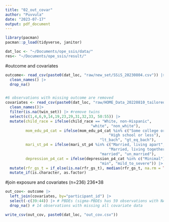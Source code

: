 ```yaml
---
title: "02_out_covar"
author: "Puvvula"
date: "2023-07-17"
output: pdf_document
---
```


```r
library(pacman)
pacman::p_load(tidyverse, janitor)

dat_loc <- "~/Documents/ope_ssis/data/"
res<- "~/Documents/ope_ssis/result/"
```

#outcome and covariates
```r
outcome<- read_csv(paste0(dat_loc, "raw/new_set/SSiS_20230804.csv")) |>
  clean_names() |>
  drop_na()


#6 observations with missing outcome are removed
covariates <- read_csv(paste0(dat_loc, "raw/HOME_Data_20220810_tailored_OPE.csv")) |>
  clean_names()|>
  filter(is.na(twin_set)) |> #remove twins
  select(c(1,4,6,9,14,19,23,29,31,32,33, 50:55)) |>
  mutate(child_race = ifelse(child_race == "White, non-Hispanic", 
                                      "white", "non_white"),
         mom_edu_p4_cat = ifelse(mom_edu_p4_cat %in% c("Some college or 2-year degree", 
                                              "High school or less"), 
                                          "lt_bach", "gt_eq_bach"),
         mari_st_p4 = ifelse(mari_st_p4 %in% c("Married, living apart", 
                                              "Married, living together"), 
                                          "married", "un_married"),
         depression_p4_cat = ifelse(depression_p4_cat %in% c("Minimal"), 
                                          "min", "mild_to_severe")) |>
  mutate(rfr_gs_t = if_else(is.na(rfr_gs_t), median(rfr_gs_t, na.rm = TRUE), rfr_gs_t))|>
  mutate_if(is.character, as.factor)

```

#join exposure and covariates (n=236) 236*38
```r
out_cov<- outcome |>
  left_join(covariates, by="participant_id") |>
  select(-c(39:44)) |> # PBDEs (sigma-PBDEs has 59 observations with NA)
  drop_na() # 14 observations with missing all covariate data

write_csv(out_cov, paste0(dat_loc, "out_cov.csv"))
```






